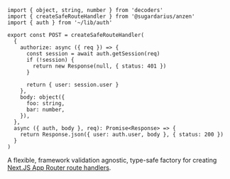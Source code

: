 ```tsx
import { object, string, number } from 'decoders'
import { createSafeRouteHandler } from '@sugardarius/anzen'
import { auth } from '~/lib/auth'

export const POST = createSafeRouteHandler(
  {
    authorize: async ({ req }) => {
      const session = await auth.getSession(req)
      if (!session) {
        return new Response(null, { status: 401 })
      }

      return { user: session.user }
    },
    body: object({
      foo: string,
      bar: number,
    }),
  },
  async ({ auth, body }, req): Promise<Response> => {
    return Response.json({ user: auth.user, body }, { status: 200 })
  }
)
```

A flexible, framework validation agnostic, type-safe factory for creating [Next.JS App Router route handlers](https://nextjs.org/docs/app/building-your-application/routing/route-handlers).
